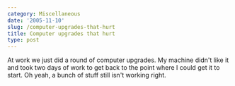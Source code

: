 ```yaml
---
category: Miscellaneous
date: '2005-11-10'
slug: /computer-upgrades-that-hurt
title: Computer upgrades that hurt
type: post
---
```



At work we just did a round of computer upgrades. My machine didn't
like it and took two days of work to get back to the point where I
could get it to start. Oh yeah, a bunch of stuff still isn't
working right.
